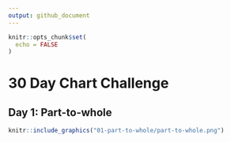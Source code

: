 ```yaml
---
output: github_document
---
```



```r
knitr::opts_chunk$set(
  echo = FALSE
)
```

# 30 Day Chart Challenge

## Day 1: Part-to-whole

```r
knitr::include_graphics("01-part-to-whole/part-to-whole.png")
```

